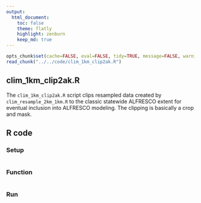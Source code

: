 ```yaml
---
output:
  html_document:
    toc: false
    theme: flatly
    highlight: zenburn
    keep_md: true
---
```


```r
opts_chunk$set(cache=FALSE, eval=FALSE, tidy=TRUE, message=FALSE, warning=FALSE)
read_chunk("../../code/clim_1km_clip2ak.R")
```

##
##
## clim_1km_clip2ak.R

The `clim_1km_clip2ak.R` script clips resampled data created by `clim_resample_2km_1km.R` to the classic statewide ALFRESCO extent for eventual inclusion into ALFRESCO modeling.
The clipping is basically a crop and mask.

## R code

### Setup

```r
```

### Function

```r
```

### Run

```r
```

